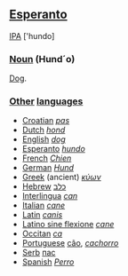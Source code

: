 ==[[Esperanto]]==

[[IPA]] ['hundo]

=== [[Noun]] (Hund´o) ===

[[Dog]].

=== '''[[Other]] [[language|languages]]''' ===

*[[Croatian]] ''[[pas]]''
*[[Dutch]] ''[[hond]]''
*[[English]] ''[[dog]]''
*[[Esperanto]] ''[[hundo]]''
*[[French]] ''[[Chien]]''
*[[German]] ''[[Hund]]''
*[[Greek]] (ancient) ''[[κύων]]''
*[[Hebrew]] [[כלב]]
*[[Interlingua]] ''[[can]]''
*[[Italian]] ''[[cane]]''
*[[Latin]] ''[[canis]]''
*[[Latino sine flexione]] ''[[cane]]''
*[[Occitan]] ''[[ca]]''
*[[Portuguese]] [[cão]], ''[[cachorro]]''
*[[Serb]] [[пас]]
*[[Spanish]] ''[[Perro]]''